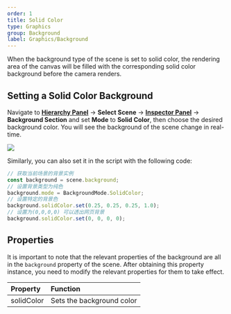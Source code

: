 ```yaml
---
order: 1
title: Solid Color
type: Graphics
group: Background
label: Graphics/Background
---
```


When the background type of the scene is set to solid color, the rendering area of the canvas will be filled with the corresponding solid color background before the camera renders.

## Setting a Solid Color Background

Navigate to **[Hierarchy Panel](/en/docs/interface/hierarchy)** -> **Select Scene** -> **[Inspector Panel](/en/docs/interface/inspector)** -> **Background Section** and set **Mode** to **Solid Color**, then choose the desired background color. You will see the background of the scene change in real-time.

<Image src="https://mdn.alipayobjects.com/huamei_yo47yq/afts/img/A*RDQ-T5h7YdEAAAAAAAAAAAAADhuCAQ/original" />

Similarly, you can also set it in the script with the following code:

```typescript
// 获取当前场景的背景实例
const background = scene.background;
// 设置背景类型为纯色
background.mode = BackgroundMode.SolidColor;
// 设置特定的背景色
background.solidColor.set(0.25, 0.25, 0.25, 1.0);
// 设置为(0,0,0,0) 可以透出网页背景
background.solidColor.set(0, 0, 0, 0);
```

## Properties

It is important to note that the relevant properties of the background are all in the `background` property of the scene. After obtaining this property instance, you need to modify the relevant properties for them to take effect.

| Property   | Function          |
| :--------- | :---------------- |
| solidColor | Sets the background color |

